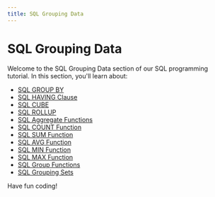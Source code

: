 ```yaml
---
title: SQL Grouping Data
---
```


# SQL Grouping Data

Welcome to the SQL Grouping Data section of our SQL programming tutorial. In this section, you'll learn about:

- [SQL GROUP BY](./0-sql-group-by.mdx)
- [SQL HAVING Clause](./1-sql-having-clause.mdx)
- [SQL CUBE](./10-sql-cube.mdx)
- [SQL ROLLUP](./11-sql-rollup.mdx)
- [SQL Aggregate Functions](./2-sql-aggregate-functions.mdx)
- [SQL COUNT Function](./3-sql-count-function.mdx)
- [SQL SUM Function](./4-sql-sum-function.mdx)
- [SQL AVG Function](./5-sql-avg-function.mdx)
- [SQL MIN Function](./6-sql-min-function.mdx)
- [SQL MAX Function](./7-sql-max-function.mdx)
- [SQL Group Functions](./8-sql-group-functions.mdx)
- [SQL Grouping Sets](./9-sql-grouping-sets.mdx)

Have fun coding!